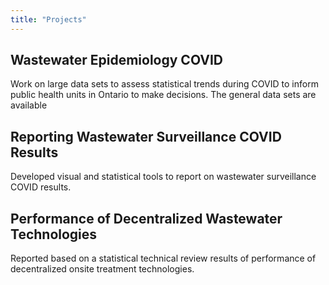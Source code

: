 ```yaml
---
title: "Projects"
---
```


## Wastewater Epidemiology COVID

Work on large data sets to assess statistical trends during COVID to inform public health units in Ontario to make decisions. The general data sets are available

## Reporting Wastewater Surveillance COVID Results

Developed visual and statistical tools to report on wastewater surveillance COVID results. 

## Performance of Decentralized Wastewater Technologies

Reported based on a statistical technical review results of performance of decentralized onsite treatment technologies.